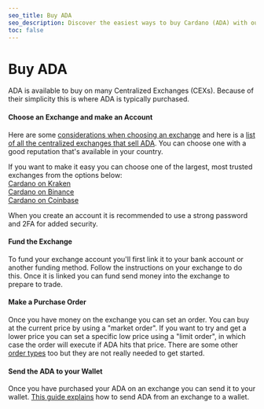 ```yaml
---
seo_title: Buy ADA
seo_description: Discover the easiest ways to buy Cardano (ADA) with our guide. Find trusted exchanges, avoid common mistakes, and start investing in ADA today.
toc: false
---
```


# Buy ADA

ADA is available to buy on many Centralized Exchanges (CEXs). Because of their simplicity this is where ADA is typically purchased.

#### Choose an Exchange and make an Account

Here are some [considerations when choosing an exchange](https://www.forbes.com/advisor/au/investing/cryptocurrency/how-to-buy-cardano-ada/) and here is a [list of all the centralized exchanges that sell ADA](https://www.coingecko.com/en/coins/cardano#markets). You can choose one with a good reputation that's available in your country.

If you want to make it easy you can choose one of the largest, most trusted exchanges from the options below:  
[Cardano on Kraken](https://www.kraken.com/learn/buy-cardano-ada)  
[Cardano on Binance](https://www.binance.com/en/how-to-buy/cardano)  
[Cardano on Coinbase](https://www.coinbase.com/how-to-buy/cardano)

When you create an account it is recommended to use a strong password and 2FA for added security.

#### Fund the Exchange

To fund your exchange account you'll first link it to your bank account or another funding method. Follow the instructions on your exchange to do this. Once it is linked you can fund send money into the exchange to prepare to trade.

#### Make a Purchase Order

Once you have money on the exchange you can set an order. You can buy at the current price by using a "market order". If you want to try and get a lower price you can set a specific low price using a "limit order", in which case the order will execute if ADA hits that price. There are some other [order types](https://www.coindesk.com/learn/crypto-order-types-101-from-market-to-limit/) too but they are not really needed to get started.

#### Send the ADA to your Wallet

Once you have purchased your ADA on an exchange you can send it to your wallet. [This guide explains](https://help.sundaeswap.finance/en/articles/5852067-how-to-transfer-your-ada-to-a-non-custodial-wallet) how to send ADA from an exchange to a wallet.